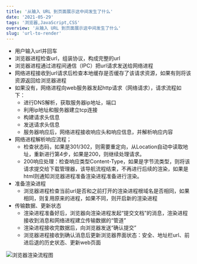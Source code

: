 ```yaml
---
title: '从输入 URL 到页面展示这中间发生了什么'
date: '2021-05-29'
tags: '浏览器,JavaScript,CSS'
overview: '从输入 URL 到页面展示这中间发生了什么'
slug: 'url-to-render'
---
```


- 用户输入url并回车
- 浏览器进程检查url，组装协议，构成完整的url
- 浏览器进程通过进程间通信（IPC）把url请求发送给网络进程
- 网络进程接收到url请求后检查本地缓存是否缓存了该请求资源，如果有则将该资源返回给浏览器进程
- 如果没有，网络进程向web服务器发起http请求（网络请求），请求流程如下：
  - 进行DNS解析，获取服务器ip地址，端口
  - 利用ip地址和服务器建立tcp连接
  - 构建请求头信息
  - 发送请求头信息
  - 服务器响应后，网络进程接收响应头和响应信息，并解析响应内容
- 网络进程解析响应流程；
  - 检查状态码，如果是301/302，则需要重定向，从Location自动中读取地址，重新进行第4步，如果是200，则继续处理请求。
  - 200响应处理：检查响应类型Content-Type，如果是字节流类型，则将该请求提交给下载管理器，该导航流程结束，不再进行后续的渲染，如果是html则通知浏览器进程准备渲染进程准备进行渲染。
- 准备渲染进程
  - 浏览器进程检查当前url是否和之前打开的渲染进程根域名是否相同，如果相同，则复用原来的进程，如果不同，则开启新的渲染进程
- 传输数据、更新状态
  - 渲染进程准备好后，浏览器向渲染进程发起“提交文档”的消息，渲染进程接收到消息和网络进程建立传输数据的“管道”
  - 渲染进程接收完数据后，向浏览器发送“确认提交”
  - 浏览器进程接收到确认消息后更新浏览器界面状态：安全、地址栏url、前进后退的历史状态、更新web页面

![浏览器渲染流程图](/images/url-process/image1.png)
